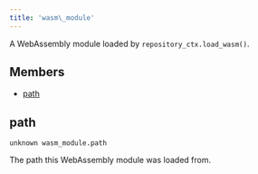 ```yaml
---
title: 'wasm\_module'
---
```




A WebAssembly module loaded by `repository_ctx.load_wasm()`.

## Members

- [path](#path)

## path

```
unknown wasm_module.path
```

 The path this WebAssembly module was loaded from.
